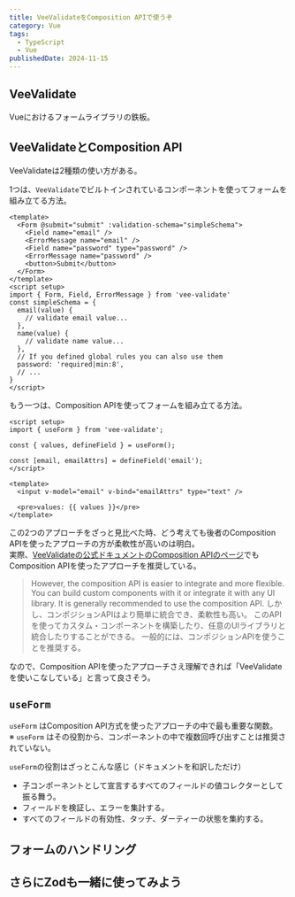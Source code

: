 ```yaml
---
title: VeeValidateをComposition APIで使うぞ
category: Vue
tags:
  - TypeScript
  - Vue
publishedDate: 2024-11-15
---
```



## VeeValidate

Vueにおけるフォームライブラリの鉄板。

<LinkPreview id="https://vee-validate.logaretm.com/v4/" />

## VeeValidateとComposition API

VeeValidateは2種類の使い方がある。

1つは、`VeeValidate`でビルトインされているコンポーネントを使ってフォームを組み立てる方法。

```vue
<template>
  <Form @submit="submit" :validation-schema="simpleSchema">
    <Field name="email" />
    <ErrorMessage name="email" />
    <Field name="password" type="password" />
    <ErrorMessage name="password" />
    <button>Submit</button>
  </Form>
</template>
<script setup>
import { Form, Field, ErrorMessage } from 'vee-validate'
const simpleSchema = {
  email(value) {
    // validate email value...
  },
  name(value) {
    // validate name value...
  },
  // If you defined global rules you can also use them
  password: 'required|min:8',
  // ...
}
</script>
```

もう一つは、Composition APIを使ってフォームを組み立てる方法。

```vue
<script setup>
import { useForm } from 'vee-validate';

const { values, defineField } = useForm();

const [email, emailAttrs] = defineField('email');
</script>

<template>
  <input v-model="email" v-bind="emailAttrs" type="text" />

  <pre>values: {{ values }}</pre>
</template>
```

この2つのアプローチをざっと見比べた時、どう考えても後者のComposition APIを使ったアプローチの方が柔軟性が高いのは明白。  
実際、[VeeValidateの公式ドキュメントのComposition APIのページ](https://vee-validate.logaretm.com/v4/guide/composition-api/getting-started/)でもComposition APIを使ったアプローチを推奨している。

>  However, the composition API is easier to integrate and more flexible. You can build custom components with it or integrate it with any UI library. It is generally recommended to use the composition API.
> しかし、コンポジションAPIはより簡単に統合でき、柔軟性も高い。 このAPIを使ってカスタム・コンポーネントを構築したり、任意のUIライブラリと統合したりすることができる。 一般的には、コンポジションAPIを使うことを推奨する。

なので、Composition APIを使ったアプローチさえ理解できれば「VeeValidateを使いこなしている」と言って良さそう。

## `useForm`

`useForm` はComposition API方式を使ったアプローチの中で最も重要な関数。  
※ `useForm` はその役割から、コンポーネントの中で複数回呼び出すことは推奨されていない。

`useForm`の役割はざっとこんな感じ（ドキュメントを和訳しただけ）

- 子コンポーネントとして宣言するすべてのフィールドの値コレクターとして振る舞う。
- フィールドを検証し、エラーを集計する。
- すべてのフィールドの有効性、タッチ、ダーティーの状態を集約する。



## フォームのハンドリング

## さらにZodも一緒に使ってみよう
